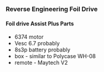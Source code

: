 ### Reverse Engineering Foil Drive

#### Foil drive Assist Plus Parts

- 6374 motor
- Vesc 6.7 probably
- 8s3p battery probably
- box - similar to Polycase WH-08
- remote - Maytech V2
